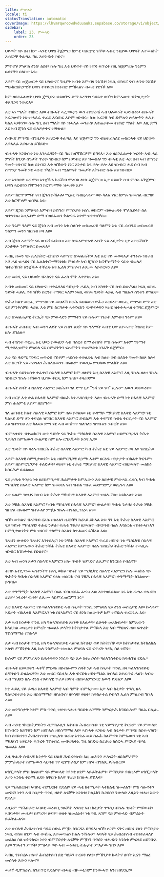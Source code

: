 ```yaml
---
title: ምውላድ
locale: ti
statusTranslation: automatic
coverImage: https://lhvmrqwrcowdvduuaukz.supabase.co/storage/v1/object/public/strapi-uploads/small_cover-educacion-fundamental.webp-2d51a7828a2b1309555be27f7e2a61a0.webp
sidebar:
    label: 23. ምውላድ
    order: 23
---
```

ህይወት ናይ ሰብ ከም ሓንቲ ህዋስ ትጅምር፡ ከምቲ ባህርያዊ ዝኾነ፡ ኣብቲ ንህያው ህዋሳት እተመልክት እተደንቕ ቅልጣፈ ግዜ እተገዛአት ኮይና።

ምጥናስ፡ ምዕባለ ፅንስ፡ ልደት፡ ኩሉ ግዜ እቲ ህይወት ናይ ዝኾነ ፍጥረት በዚ ዝጅምረሉ ግሩምን ዜደንቕን ሰለስተ እዩ።

እቶም ናይ መጀመርታ ናይ ህላውናና ግዜያት ኣብቲ እምብዛ ንእሽቶ፡ ነፍሲ ወከፍና ናብ ሓንቲ ንእሽቶ ማይክሮስኮፓዊት ህዋስ ተቀይርና ክንነብሮ ምኽኣልና ብሓቂ የደንቕ እዩ።

ከም ዘይንፈልጦት ህዋስ ጀሚርና፡ ህይወትና ድማ ኣረግቲ፡ ዓበይቲ ሰባት፡ ከምኡውን ብትዝታታት ተጸዒንና ንውድእ።

እቲ ኣነ ማለት ተዘክሮ እዩ። ብዙሓት ኣረጋውያን ውን ብጭራሽ ኣብ ህሉውነት ኣይነብሩን፡ ብዙሓት ኣረጋውያን ነቲ ዝሓለፈ ጥራይ እናዘከሩ እዮም ዝነብሩ። ኩሉ ኣረጋዊ ካብ ድምጽን ጽላሎትን ሓሊፉ ካልእ ኣይኮነን። ኩሉ ዓቢ ሰብ ማለት ናይ ዝሓለፈ መንፈስ፡ እተጠራቀመ ተዘክሮ ማለት እዩ፡ እዚ ድማ እዩ ኣብ ጂንስ ናይ ወለዶታትና ዝቕጽል።

ሰብኣዊ ምጥናስ ብግዜያት እተደንቕ ቅልጣፈ እዩ ዝጅምር፡ ግን ብዝተፈላለዩ መስርሓት ናይ ህይወት እናሓለፈ እናዛሓለ ይኸይድ።

ብዙሓት ኣንበብቲ ነቲ አንጻራዊነት ናይ ግዜ ከዘኻኽርዎም ይግባእ። እቲ ዘይንፈልጦት ነፍሳት ኣብ ሓደ ምሸት ክንደይ ሰዓታት ጥራይ ዝነብር፡ ከም ዘይነበረ እዩ ዝመስል፡ ግን ብሓቂ እቲ ሓደ ሰብ ኣብ ሰማንያ ዓመት ዝነብሮ ኩሉ ይነብር፡ እቲ ዝኸውን ነገር እንታይ እዩ ቶሎ ቶሎ እዩ ዝነብር፡ ሓደ ሰብ ኣብ ሰማንያ ዓመት ነቲ ሓንቲ ፕላኔት ኣብ ሚልዮናት ዓመታት እትነብሮ ኩሉ እዩ ዝነብር።

እቲ እንስሳዊ ፍረ ምስ እንቋቕሖ ክራኸብ ምዕባለ ፅንስ ይጅምር። እታ ህይወት ሰብ ምስኣ እትጅምር ህዋስ ኣርብዓን ሸሞንተን ክሮሞዞማት ዝሓዘት እያ።

እቶም ክሮሞዞማት ናብ ጂንስ ይኽፈሉ፡ ሚእቲ ካብዚኣቶም ወይ ካልእ ነገር ከምኡ ዝመስል ብርግጽ እቲ ክሮሞዞም ዝበሃል እዩ።

እቶም ጂንስ ንምጽናዕ እምብዛ ይሽግሩ፡ ምኽንያቱ ነፍሲ ወከፎም ብውሑዳት ሞለኪዩላት ስለ ዝተሃንጹ፡ እዚኣቶም ድማ ብዘይእመን ቅልጣፈ እዮም ዝንቀሳቐሱ።

እቲ ግሩም ዓለም ናይ ጂንስ ኣብ መንጎ እቲ ሰለስተ መስመራዊ ዓለምን እቲ ናይ ራብዓይ መስመራዊ ዓለምን መንጎ ዝርከብ ዞባ እዩ።

ኣብ ጂንስ ኣቶማት ናይ ውርሻ ይርከቡ። እቲ ስነኣእምሮኣዊ ኣነነት ናይ ኣቦታትና ነታ እተራኸበት እንቋቕሖ ንምልዋር ይመጽእ።

ኣብዚ ዘመን ናይ ኤሌክትሮ-ቴክኒክን ኣቶማዊ ስነፍልጠትን፡ እቲ እቲ ናይ መወዳእታ ትንፋሱ ዝነፈሰ ኣቦ ሓደ ዝሓደጎ ናይ ኤሌክትሮ-ማግኔቲክ ምልክት ኣብ ጂንስን ክሮሞዞማትን ናይቲ ብወለዶ ዝተራኸበት እንቋቕሖ ተቐሪጹ እዩ ኢልካ ምዝራብ ፈጺሙ ኣይተርፍን እዩ።

እቲ መገዲ ናይ ህይወት ብኣስናን ናይ ፈረስ ሞት እተሃንጸ እዩ።

ኣብቲ መስመር ናይ ህላውና፡ ዝተፈላለዩ ዓይነታት ሓይሊ ኣብ ኣካላት ናይ ሰብ ይውሕዙ፡ ነፍሲ ወከፍ ዓይነት ሓይሊ ናቱ ዝኾነ ስርዓተ ተግባር ኣለዎ፡ ነፍሲ ወከፍ ዓይነት ሓይሊ ኣብ ግዜኡን ሰዓቱን ይግለጽ።

ድሕሪ ክልተ ወርሒ ምጥናስ፡ ናይ መህለኽ ስራሕ ይህልወና፡ ድሕሪ ኣርባዕተ ወርሒ ምጥናስ ድማ እቲ ናይ ምንቅስቓስ ሓይሊ እቲ ምስ ስርዓታት ኣተናፍስን ጭዋዳታትን ኣዝዩ ዝተተሓሓዘ ተግባር ይጅምር።

እቲ ስነፍልጠታዊ ትርኢት ናይ ምውላድን ምማትን ናይ ኩሎም ነገራት እምብዛ ግሩም እዩ።

ብዙሓት ጠበብቲ ኣብ መንጎ ልደት ናይ ሰብን ልደት ናይ ዓለማት ኣብቲ ህዋ እተሓተቲ ትስስር ከም ዘሎ ይገልጹ።

ኣብ ትሽዓተ ወርሒ እቲ ህጻን ይውለድ፡ ኣብ ዓሰርተ ድማ ዕብየት ምስ ኩሎም እቶም ግሩማት ሜታቦሊዝምን ምዕባለ ናይ ስምረትትን ፍጹምትን ተወሃሃድቲ ነገራት ይጅምር።

እቲ ናይ ቅድሚ ግንባር መትረብ ናይቶም ሓደስቲ ተወለድቲ ኣብ ክልተ ወይ ሰለስተ ዓመት ክዕጾ ከሎ፡ እቲ ስርዓት ናይ ሓንጎልን ሕብለሰመንን ብፍጹም ተወዲኡ ምህላዉ ምልክት እዩ።

ብዙሓት ሳይንቲስቲ ተፈጥሮ ስእላዊ ኣእምሮ ከም ዘለዋን እዚ ስእላዊ ኣእምሮ እዚ ንኩሉ ዘሎ፡ ንኩሉ ዝነበረን ንኩሉ ዝኸውን ህያው ቅርጺ ከም ዝህቦ ተዛሪቦም።

ብዙሓት ሰባት ብስእላዊ ኣእምሮ ይስሕቁ፡ ገለ ድማ ነታ "ዓሻ ናይ ገዛ" ኢሎም እውን ይጽውዕዋ።

ኣብ ዙርያ እቲ ቃል ስእላዊ ኣእምሮ ብዙሕ ኣተሓሳስባታት ኣሎ፡ ብዙሓት ድማ ነቲ ስእላዊ ኣእምሮ ምስ ሕልምቲ እዮም ዘደናግሩ።

ገለ ጠበብቲ ክልተ ስእላዊ ኣእምሮ ከም ዘሎ ይገልጹ። ነቲ ቀዳማይ ሜካኒካዊ ስእላዊ ኣእምሮ፡ ነቲ ካልኣይ ድማ ሆን ተባሂሉ ዝግበር ስእላዊ ኣእምሮ ይብልዎ፡ እቲ ቀዳማይ ካብቲ ትርፍታት ናይ ኣእምሮ እዩ ዝተሃንጸ፡ እቲ ካልኣይ ድማ ነቲ ኣብ ውሽጥና ዝለዓለን ዝግቡእን ንብረት እዩ።

ብምዕዛብን ብተመክሮን ውን ዓይነት ናይ ትሕቲ ሜካኒካዊ ስእላዊ ኣእምሮ ዘይምርግጋእን ትሕቲ ንቃሕን ከምኡውን ውልቃዊ ከም ዘሎ ርግጸኛታት ኴንና ኢና።

እቲ ዓይነት ናይ ባዕሉ ዝሰርሕ ትሕቲ ስእላዊ ኣእምሮ ካብ ትሕቲ እቲ ናይ ኣእምሮ ዞባ እዩ ዝሰርሕ።

እቶም ስእላዊ ስምዒታውነት፡ እቲ ዘይምርግጋዊ ሲነማ፡ እቶም ዘርዕዱ ዛንታታት ብክልተ ትርጉም፡ እቶም ዘይምርግጋዎት ቀልድታት፡ ወዘተ፡ ነቲ ትሕቲ ሜካኒካዊ ስእላዊ ኣእምሮ ብዘይፍላጥ መልክዕ ከስርሕዎ ይህልዉ።

ናይ ታሕቲ ትንታኔ ነቲ ዘይስምዒታዊ ሕልምታት ከምኡውን እቲ ለይታዊ ምውጻእ ፈሳሲ ካብ ትሕቲ ሜካኒካዊ ስእላዊ ኣእምሮ ከም ዝመጽእ ናብ ዝብል ግቡእ መደምደምያ ወሲዱና እዩ።

እቲ ፍጹም ንጽህና ክሳብ እቲ ትሕቲ ሜካኒካዊ ስእላዊ ኣእምሮ ዝህሉ ኸሎ ኣይከኣልን እዩ።

እቲ ንቑሕ ስእላዊ ኣእምሮ ካብቲ ሜካኒካዊ ስእላዊ ኣእምሮ፡ ውልቃዊ፡ ትሕቲ ንቃሕ፡ ትሕቲ ንቑሕ ዝበሃል ብፍጹም ዝተፈልየ ምዃኑ ንኩሉ ብግልጺ ዝረኣ እዩ።

ዝኾነ ውክልና ብኣገባብ ርእሱ ዘልዕልን ዜደንቕን ክረኣይ ይከኣል እዩ፡ ግን እቲ ትሕቲ ስእላዊ ኣእምሮ ናይ ዓይነት ሜካኒካዊ፡ ትሕቲ ንቃሕ፡ ትሕቲ ንቑሕ፡ ዘይፍለጥ ብኣገባብ ባዕሉ እናሰርሐ ብዝተሓቡእን ስምዒታውነትን ምስ ዝነበሮ ቀለምን ስእልን ክጥልመና ይኽእል እዩ።

ንጹህን ውሁድን ንጽህና እንተደሊና፡ ነቲ ንቑሕ ስእላዊ ኣእምሮ ጥራይ ዘይኮነ፡ ነቲ ሜካኒካዊ ስእላዊ ኣእምሮ ከምኡውን ትሕቲ ንቑሕ ትሕቲ ስእላዊ ኣእምሮ፡ ባዕሉ ዝሰርሕ፡ ትሕቲ ንቑሕ፡ ተሓቢኡ ዝነብር ክንከታተል የድልየና።

እቲ ኣብ መንጎ ጾታን ስእላዊ ኣእምሮን ዘሎ ጥብቅ ዝምድና ፈጺምና ክንርስዕ የብልናን።

ብዘይ እተደጋገመ ኣስተንትኖ ነፍሲ ወከፍ ዓይነት ናይ ሜካኒካዊ ስእላዊ ኣእምሮን ኩሉ መልክዕ ናይ ትሕትን ትሕቲ ስእላዊ ኣእምሮ ባዕሉ ዝሰርሕ ናብ ንቑሕ ስእላዊ ኣእምሮ፡ ተዓማሚት ክንልውጦ ይግባእ።

እቲ ተዓማሚት ስእላዊ ኣእምሮ ባዕሉ ብባህርይኡ ፈጣሪ እዩ፡ እንተዘይህልው ኔሩ እቲ ፈጣሪ ተሌፎን፡ ራድዮ፡ ነፋሪት፡ ወዘተ፡ ፈጺሙ ኣይምፈጠሮምን ኔሩ።

እቲ ስእላዊ ኣእምሮ ናይ ጓልኣንስተይቲ ኣብ ኩነታት ጥንሲ ንምዕባለ ናይ ፅንስ መሰረታዊ እዩ። ኩላቶም ኣዴታት ብስእላዊ ኣእምሮአን ነቲ ስነኣእምሮ ናይ ፅንስ ክልውጥዎ ከም ዝኽእሉ ተረጋጊጹ እዩ።

እታ ኣብ ኩነታት ጥንሲ ዘላ ጓልኣንስተይቲ ጽቡቕ ስእልታት፡ ልዑላት መአከብታት፡ ከምኡውን ክላሲካል ሙዚቃን ስምረት ዝመልኦ ቃላትን ክትከታተል ምኽኣላ እቲ ኣብ ማህጸና ዘሎ ፍጥረት ንኽሰማማዕ የኽእላ።

እታ ኣብ ኩነታት ጥንሲ ዘላ ጓልኣንስተይቲ ኣልኮል ክትሰቲ፡ ወይ ክትትክኽ፡ ወይ ክትከታተል ክትክልክል ኣለዋ፡ ምኽንያቱ እዚ ኩሉ ንስምረት ዝመልኦ ምዕባለ ናይ ፍጥረት ጎዳኢ ስለ ዝኾነ።

ኩሎም ናይ ምምራጽን ስሕተትትን ነገራት ናይ እታ እተጠንሰት ጓልኣንስተይቲ ክትሕገዝ የድሊ።

ብዙሓት ዘይጻወሩን ሓቀኛ ምርዳእ ዘይብሎምን ሰባት ነታ ኣብ ኩነታት ጥንሲ ዘላ ጓልኣንስተይቲ ይቑጥዑን ይዝልፍዋን። እቲ መሪር ናይዚኣ፡ እቲ ብናይቲ ዘይተማልአ ሰብኣይ እተፈጥረ ሓዘን፡ ኣብቲ ኣብ ማህጸን ዘሎ ፅንስ ብኣካላዊ ጥራይ ዘይኮነ ብስነኣእምሮኣዊ እውን ይጽልዎ እዩ።

ነቲ ሓይሊ ናይ ፈጣሪ ስእላዊ ኣእምሮ ኣብ ግምት ብምእታው፡ እታ ኣብ ኩነታት ጥንሲ ዘላ ጓልኣንስተይቲ እቲ ዘይሰማማዕ፡ ዘየሐጉስ፡ ዘየሳቒ፡ ወዘተ፡ ክትከታተል የብላን ኢልካ ምዝራብ ግቡእ እዩ።

እቲ መንግስታት ነቶም ምስ ጥንሲ ዝተተሓሓዙ ዓበይቲ ጸገማት ንምፍታሕ ክግደሱሎም ግዜኡ በጺሑ እዩ።

ኣብ ሓንቲ ንክርስትያንነትን ዲሞክራሲን እትብል ሕብረተሰብ፡ ነቲ ሃይማኖታዊ ትርጉም ናይ ምውላድ ከኽብሩን ከድንቑን ከም ዘይክእሉ ዘይሰማማዕ እዩ። ኣሽሓት ኣንስቲ ኣብ ኩነታት ምጥናስ ከይተሓገዘን፡ ካብ ሰብኣየንን ሕብረተሰብን ተነጺለን፡ ቁራጽ እንጌራ ወይ ስራሕ ክልምናን፡ ከምኡውን ነቲ ኣብ ማህጸነን ዝጾርኦኦ ፍጥረት ንኽነብራ መብዛሕትኡ ግዜ ከበድቲ ስራሕቲ ክሰርሓ ምርኣይ ጭካኔ ዝመልኦ እዩ።

እዚ ትሑት ሰብኣዊ ኩነታት ናይ ህልዊ ሕብረተሰብ፡ እዚ ጨካንን ሓላፍነት ዘይስምዖምን ምምሕዳራት ከምኡውን ኣህዛብ ገና ዲሞክራስያ ከም ዘየላ ብግልጺ ይሕብረና።

ሆስፒታላት ምስ ክፍሎም ናይ ምውላድ ገና ነቲ ጸገም ኣይፈትሐዎን፡ ምኽንያቱ ናብዚኦም ሆስፒታላት እተን ኣንስቲ ቅድሚ ልደት ክቐርቡ ከለዋ ጥራይ ክበጽሓ ይኽእላ።

ናይ ማሕበረሰብ ኣባይቲ ብሃንደበት የድልዩ፡ ናይ ሓቂ ከተማታት ኣትክልቲ ዝመልአን፡ ምስ ሳሎናትን መኖሪን ነተን ኣብ ኩነታት ጥንሲ ዘለዋ ጽዩቓት ኣንስቲ፡ ክሊኒክን ኪንደስን ንውላድ እዚአን ዝሓዘ እውን የድሊ።

እዚኦም ማሕበራዊ ኣባይቲ መዕቆቢ ንጹቓት ኣንስቲ ኣብ ኩነታት ጥንሲ፡ ብኩሉ ዓይነት ምቹውነት፡ ኣበባታት፡ ሙዚቃ፡ ስምረት፡ ጽባቐ፡ ወዘተ ዝመልአት፡ ነቲ ዓቢ ጸገም ናይ ምውላድ ብምልኦት ይፈትሑልና።

እቲ ሰብኣዊ ሕብረተሰብ ዓባይ ስድራ ምዃኑ ክንርዳእ ይግባእ፡ ዝኾነ ጸገም ናትና ዘይኮነ የለን ምኽንያቱ ነፍሲ ወከፍ ጸገም ኣብ ውሽጢ እተመጣጠነ ክልሉ ንኹሎም ኣባላት ናይ ሕብረተሰብ ብዝተፈላለየ መልክዕ ስለ ዝትንክፍ። ነተን ብምኽንያት ጽዩቓት ምዃነን ጥንሰን ዝሓዘአን ኣንስቲ ምፍላይ ዘይግቡእ እዩ። ንዓኣተን ምናቕ፡ ምዝላፍ ወይ ኣብ መዕቈቢ ትሑታት ምእታው ገበን እዩ።

ኣብዚ ንነብረሉ ዘሎና ሕብረተሰብ ደቂ ዓደይን ተረፍን የለን፡ ምኽንያቱ ኩላትና ሰባት ኢናን ማዕረ መሰላት እውን ኣሎና።

ሓቀኛ ዲሞክራሲ ክንፈጥር የድልየና፡ ብሓቂ ብኮሙኒዝም ክንውሓጥ እንተዘይደሊና።

